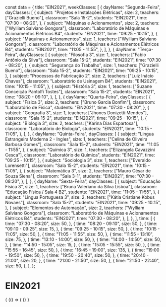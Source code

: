 const data = {
  title: "EIN2021",
  weekClasses: [
    {
      dayName: "Segunda-Feira",
      dayClasses: [
        {
          subject: "Projetos e Instalações Elétricas",
          size: 2,
          teachers: ["Grazielli Bueno"],
          classroom: "Sala 15-2",
          students: "EIN2021",
          time: "07:30 - 08:20",
        },
        {
          subject: "Máquinas e Acionamentos",
          size: 2,
          teachers: ["Wylliam Salviano Gongora"],
          classroom: "Laboratório de Máquinas e Acionamentos Elétricos B4",
          students: "EIN2021",
          time: "09:25 - 10:15",
        },
        {
          subject: "Máquinas e Acionamentos",
          size: 1,
          teachers: ["Wylliam Salviano Gongora"],
          classroom: "Laboratório de Máquinas e Acionamentos Elétricos B4",
          students: "EIN2021",
          time: "11:05 - 11:55",
        },
      ],
    },
    {
      dayName: "Terça-Feira",
      dayClasses: [
        {
          subject: "Filosofia 3",
          size: 1,
          teachers: ["Fabio Antônio da Silva"],
          classroom: "Sala 15-2",
          students: "EIN2021",
          time: "07:30 - 08:20",
        },
        {
          subject: "Segurança do Trabalho",
          size: 1,
          teachers: ["Grazielli Bueno"],
          classroom: "Sala 15-2",
          students: "EIN2021",
          time: "09:25 - 10:15",
        },
        {
          subject: "Processos de Fabricação 2",
          size: 2,
          teachers: ["Luiz Inácio Chaves"],
          classroom: "Laboratório de Usinagem B4",
          students: "EIN2021",
          time: "10:15 - 11:05",
        },
        {
          subject: "História 3",
          size: 1,
          teachers: ["Suzane Conceição Pantolfi Tostes"],
          classroom: "Sala 15-2",
          students: "EIN2021",
          time: "08:20 - 09:10",
        },
      ],
    },
    {
      dayName: "Quarta-Feira",
      dayClasses: [
        {
          subject: "Física 3",
          size: 2,
          teachers: ["Bruno Garcia Bonfim"],
          classroom: "Laboratório de Física",
          students: "EIN2021",
          time: "07:30 - 08:20",
        },
        {
          subject: "Geografia 3",
          size: 1,
          teachers: ["Jhones Donizetti Mendes"],
          classroom: "Sala 15-2",
          students: "EIN2021",
          time: "09:25 - 10:15",
        },
        {
          subject: "Biologia 3",
          size: 2,
          teachers: ["Karina Dias Espartosa"],
          classroom: "Laboratório de Biologia",
          students: "EIN2021",
          time: "10:15 - 11:05",
        },
      ],
    },
    {
      dayName: "Quinta-Feira",
      dayClasses: [
        {
          subject: "Lingua Estrangeira Moderna 2 - Ingles",
          size: 1,
          teachers: ["Celina de Oliveira Barbosa Gomes"],
          classroom: "Sala 15-2",
          students: "EIN2021",
          time: "11:05 - 11:55",
        },
        {
          subject: "Química 3",
          size: 1,
          teachers: ["Elizangela Cavazzini Cesca"],
          classroom: "Laboratório de Química",
          students: "EIN2021",
          time: "09:25 - 10:15",
        },
        {
          subject: "Sociologia 3",
          size: 1,
          teachers: ["Everaldo Lorensetti"],
          classroom: "Sala 15-2",
          students: "EIN2021",
          time: "10:15 - 11:05",
        },
        {
          subject: "Matemática 3",
          size: 2,
          teachers: ["Mauro César de Souza Siena"],
          classroom: "Sala 3-1",
          students: "EIN2021",
          time: "07:30 - 08:20",
        },
      ],
    },
    {
      dayName: "Sexta-Feira",
      dayClasses: [
        {
          subject: "Educação Física 3",
          size: 1,
          teachers: ["Bruna Valeriano da Silva Lisboa"],
          classroom: "Educação Física / Sala 4 B2",
          students: "EIN2021",
          time: "11:05 - 11:55",
        },
        {
          subject: "Lingua Portuguesa 3",
          size: 2,
          teachers: ["Kátia Cristiane Kobus Novaes"],
          classroom: "Sala 15-2",
          students: "EIN2021",
          time: "09:25 - 10:15",
        },
        {
          subject: "Elementos de Automação",
          size: 2,
          teachers: ["Wylliam Salviano Gongora"],
          classroom: "Laboratório de Máquinas e Acionamentos Elétricos B4",
          students: "EIN2021",
          time: "07:30 - 08:20",
        },
      ],
    },
  ],
  time: [
    {
      time: "07:30 - 08:20",
      size: 50,
    },
    {
      time: "08:20 - 09:10",
      size: 50,
    },
    {
      time: "09:10 - 09:25",
      size: 15,
    },
    {
      time: "09:25 - 10:15",
      size: 50,
    },
    {
      time: "10:15 - 11:05",
      size: 50,
    },
    {
      time: "11:05 - 11:55",
      size: 50,
    },
    {
      time: "11:55 - 13:10",
      size: 75,
    },
    {
      time: "13:10 - 14:00",
      size: 50,
    },
    {
      time: "14:00 - 14:50",
      size: 50,
    },
    {
      time: "14:50 - 15:05",
      size: 15,
    },
    {
      time: "15:05 - 15:55",
      size: 50,
    },
    {
      time: "15:55 - 16:45",
      size: 50,
    },
    {
      time: "16:45 - 19:00",
      size: 135,
    },
    {
      time: "19:00 - 19:50",
      size: 50,
    },
    {
      time: "19:50 - 20:40",
      size: 50,
    },
    {
      time: "20:40 - 21:00",
      size: 20,
    },
    {
      time: "21:00 - 21:50",
      size: 50,
    },
    {
      time: "21:50 - 22:40",
      size: 50,
    },
  ],
};

# EIN2021

<div>
  {
    <BrowserOnly>
      {() => (
        <Grid
          title={data.title}
          weekClasses={data.weekClasses}
          time={data.time}
        />
      )}
    </BrowserOnly>
  }
</div>
